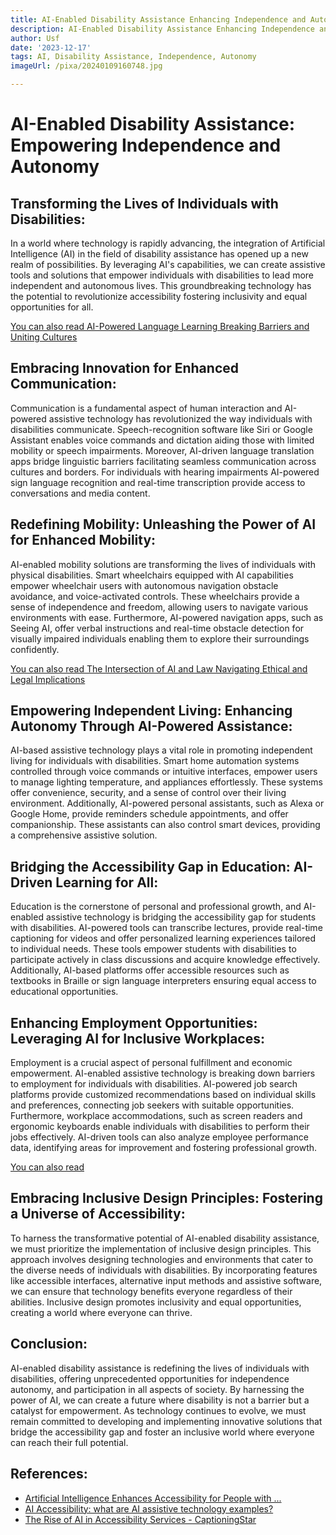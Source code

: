 ```yaml
---
title: AI-Enabled Disability Assistance Enhancing Independence and Autonomy
description: AI-Enabled Disability Assistance Enhancing Independence and Autonomy
author: Usf
date: '2023-12-17'
tags: AI, Disability Assistance, Independence, Autonomy
imageUrl: /pixa/20240109160748.jpg

---
```

# AI-Enabled Disability Assistance: Empowering Independence and Autonomy

## Transforming the Lives of Individuals with Disabilities:

In a world  where technology is rapidly advancing, the integration of  Artificial Intelligence (AI) in the  field of disability assistance has opened up  a new realm of possibilities. By leveraging  AI's capabilities, we can create  assistive tools and solutions that empower individuals with disabilities to lead more independent and autonomous lives. This groundbreaking technology has the potential  to revolutionize accessibility fostering  inclusivity and equal opportunities  for  all.

[You can  also read  AI-Powered  Language  Learning Breaking Barriers and  Uniting Cultures](AI-Powered%20Language%20Learning%20Breaking%20Barriers%20and%20Uniting%20Cultures)


## Embracing Innovation for Enhanced Communication:

Communication is a  fundamental aspect of human interaction and AI-powered assistive technology has revolutionized  the  way individuals with  disabilities  communicate. Speech-recognition software like Siri or Google Assistant  enables voice commands and dictation aiding those with limited mobility or speech impairments.  Moreover, AI-driven language translation apps bridge linguistic barriers facilitating seamless communication  across cultures and borders. For individuals with hearing impairments AI-powered sign language recognition and real-time  transcription provide access to conversations and media content.

##  Redefining Mobility: Unleashing the  Power of AI for Enhanced Mobility:

AI-enabled mobility solutions are transforming the  lives of individuals with physical  disabilities. Smart wheelchairs equipped with  AI capabilities empower wheelchair users  with autonomous navigation obstacle avoidance, and  voice-activated controls. These wheelchairs provide a sense of independence and freedom,  allowing users to navigate various environments with ease. Furthermore, AI-powered navigation apps,  such as Seeing  AI, offer verbal instructions and real-time obstacle detection for visually impaired individuals enabling them  to explore their surroundings  confidently.

[You can also read The Intersection  of AI and Law Navigating  Ethical and Legal Implications](The%20Intersection%20of%20AI%20and%20Law%20Navigating%20Ethical%20and%20Legal%20Implications)


## Empowering Independent Living: Enhancing Autonomy  Through AI-Powered Assistance:

AI-based assistive technology plays a vital  role in promoting independent living for individuals with disabilities. Smart home automation systems controlled through voice commands or intuitive interfaces,  empower users to manage lighting temperature, and appliances effortlessly.  These  systems offer convenience, security, and  a sense of control over their living  environment. Additionally, AI-powered personal assistants, such as Alexa or Google Home, provide reminders schedule appointments, and offer companionship. These assistants  can also control smart devices, providing a comprehensive assistive solution.

## Bridging the  Accessibility Gap in Education: AI-Driven Learning for All:

Education is the cornerstone of personal and professional growth, and AI-enabled assistive technology is bridging the accessibility gap for students with disabilities. AI-powered tools can transcribe lectures, provide real-time captioning for videos  and offer personalized learning experiences tailored to individual needs. These  tools empower students with disabilities to participate actively in class discussions and acquire knowledge effectively. Additionally, AI-based platforms offer accessible  resources such  as textbooks in  Braille or sign  language interpreters ensuring equal access to educational opportunities.

## Enhancing Employment Opportunities: Leveraging AI for Inclusive Workplaces:

Employment is a crucial aspect of personal fulfillment and economic empowerment. AI-enabled assistive technology is breaking down barriers  to employment for individuals with disabilities. AI-powered job search  platforms provide customized  recommendations based on individual skills and preferences,  connecting job seekers with suitable opportunities. Furthermore, workplace  accommodations, such as screen readers and ergonomic keyboards enable individuals with disabilities to perform their jobs effectively. AI-driven tools can also analyze employee performance data,  identifying areas for  improvement  and fostering professional growth.

[You can also read ]()


## Embracing Inclusive Design Principles: Fostering a Universe of Accessibility:

To harness  the transformative potential of AI-enabled disability assistance, we must prioritize the implementation of inclusive design principles. This approach involves designing technologies and environments that cater to the diverse needs of individuals with disabilities. By incorporating features like accessible interfaces, alternative input methods and assistive software, we can ensure that technology benefits everyone regardless of their abilities. Inclusive design  promotes inclusivity and equal opportunities, creating a world where everyone can thrive.

## Conclusion:

AI-enabled disability assistance is redefining the lives of individuals with disabilities, offering unprecedented  opportunities for independence autonomy, and participation in  all aspects of  society. By harnessing the power of AI, we can create a future where disability is not a barrier but a catalyst for empowerment. As technology continues to evolve, we must remain committed to developing and implementing  innovative solutions that bridge the accessibility gap and foster an  inclusive world where everyone can reach their full potential.

## References:
- [Artificial Intelligence Enhances Accessibility for People with ...](https://www.inclusivecitymaker.com/artificial-intelligence-accessibility-examples-technology-serves-people-disabilities/)
- [AI Accessibility: what are AI assistive technology examples?](https://www.handtalk.me/en/blog/ai-accessibility/)
- [The Rise of AI in Accessibility Services - CaptioningStar](https://www.captioningstar.com/blog/the-rise-of-ai-in-accessibility-services/)
